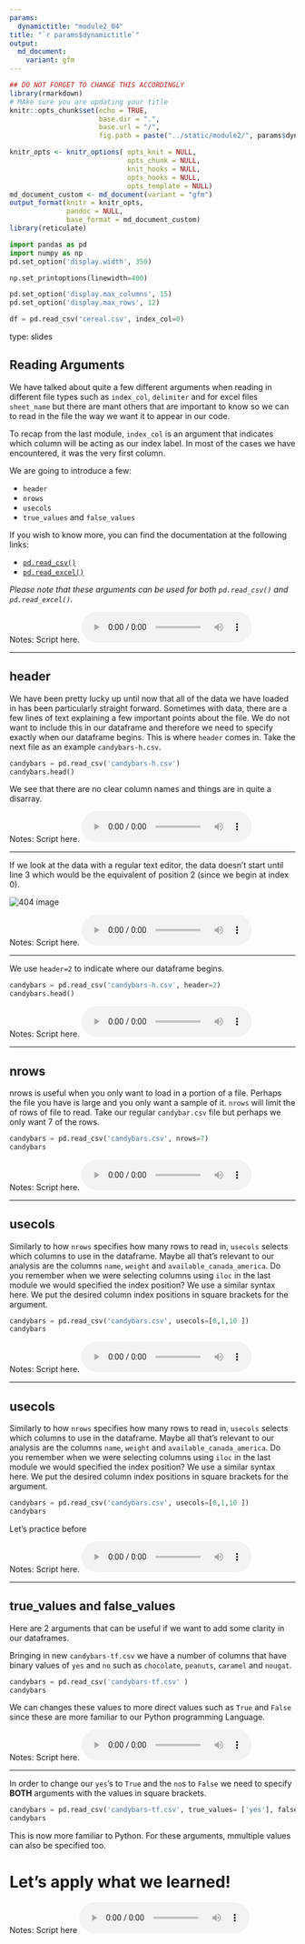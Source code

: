 ```yaml
---
params:
  dynamictitle: "module2_04"
title: "`r params$dynamictitle`"
output: 
  md_document:
    variant: gfm
---
```



```r
## DO NOT FORGET TO CHANGE THIS ACCORDINGLY 
library(rmarkdown)
# MAke sure you are updating your title 
knitr::opts_chunk$set(echo = TRUE,
                      base.dir = ".", 
                      base.url = "/",
                      fig.path = paste("../static/module2/", params$dynamictitle,"/", sep = ""))

knitr_opts <- knitr_options( opts_knit = NULL,
                             opts_chunk = NULL,
                             knit_hooks = NULL,
                             opts_hooks = NULL,
                             opts_template = NULL)
md_document_custom <- md_document(variant = "gfm")
output_format(knitr = knitr_opts,
              pandoc = NULL,
              base_format = md_document_custom)
library(reticulate)

```


```python
import pandas as pd
import numpy as np
pd.set_option('display.width', 350)

np.set_printoptions(linewidth=400)

pd.set_option('display.max_columns', 15)
pd.set_option('display.max_rows', 12)

df = pd.read_csv('cereal.csv', index_col=0)
```


type: slides

## Reading Arguments

We have talked about quite a few different arguments when reading in different file types such as `index_col`, `delimiter` and for excel files `sheet_name` but there are mant others that are important to know so we can to read in the file the way we want it to appear in our code. 

To recap from the last module, `index_col` is an argument that indicates which column will be acting as our index label. In most of the cases we have encountered, it was the very first column. 

We are going to introduce a few: 

- `header`
- `nrows`
- `usecols`
- `true_values` and `false_values`

If you wish to know more, you can find the documentation at the following links:

- [`pd.read_csv()`](https://pandas.pydata.org/pandas-docs/stable/reference/api/pandas.read_csv.html) 
- [`pd.read_excel()`](https://pandas.pydata.org/pandas-docs/stable/reference/api/pandas.read_excel.html)
      
_Please note that these arguments can be used for both `pd.read_csv()` and `pd.read_excel()`._ 

Notes: Script here.
<html>
<audio controls >
  <source src="placeholder_audio.mp3" />
</audio></html>

---

## header

We have been pretty lucky up until now that all of the data we have loaded in has been particularly straight forward. Sometimes with data, there are a few lines of text explaining a few important points about the file. We do not want to include this in our dataframe and therefore we need to specify exactly when our dataframe begins. This is where `header` comes in. 
Take the next file as an example `candybars-h.csv`.  

```python
candybars = pd.read_csv('candybars-h.csv')
candybars.head()
```

We see that there are no clear column names and things are in quite a disarray. 


Notes: Script here.
<html>
<audio controls >
  <source src="placeholder_audio.mp3" />
</audio></html>

---
 
If we look at the data with a regular text editor, the data doesn't start until line 3 which would be the equivalent of position 2 (since we begin at index 0). 

<img src='module2/header_textedit.png'  alt="404 image"/>

Notes: Script here.
<html>
<audio controls >
  <source src="placeholder_audio.mp3" />
</audio></html>

---

We use `header=2` to indicate where our dataframe begins.

```python
candybars = pd.read_csv('candybars-h.csv', header=2)
candybars.head()
```


Notes: Script here.
<html>
<audio controls >
  <source src="placeholder_audio.mp3" />
</audio></html>

---

## nrows

nrows is useful when you only want to load in a portion of a file. Perhaps the file you have is large and you only want a sample of it. `nrows` will limit the of rows of file to read. 
Take our regular `candybar.csv` file but perhaps we only want 7 of the rows. 

```python
candybars = pd.read_csv('candybars.csv', nrows=7)
candybars
```


Notes: Script here.
<html>
<audio controls >
  <source src="placeholder_audio.mp3" />
</audio></html>

---

## usecols

Similarly to how `nrows` specifies how many rows to read in, `usecols` selects which columns to use in the dataframe. Maybe all that's relevant to our analysis are the columns `name`, `weight` and `available_canada_america`. 
Do you remember when we were selecting columns using `iloc` in the last module we would specified the index position? We use a similar syntax here. We put the desired column index positions in square brackets for the argument. 

```python
candybars = pd.read_csv('candybars.csv', usecols=[0,1,10 ])
candybars
```


Notes: Script here.
<html>
<audio controls >
  <source src="placeholder_audio.mp3" />
</audio></html>

---

## usecols

Similarly to how `nrows` specifies how many rows to read in, `usecols` selects which columns to use in the dataframe. Maybe all that's relevant to our analysis are the columns `name`, `weight` and `available_canada_america`. 
Do you remember when we were selecting columns using `iloc` in the last module we would specified the index position? We use a similar syntax here. We put the desired column index positions in square brackets for the argument. 

```python
candybars = pd.read_csv('candybars.csv', usecols=[0,1,10 ])
candybars
```

Let's practice before 

Notes: Script here.
<html>
<audio controls >
  <source src="placeholder_audio.mp3" />
</audio></html>

---

## true_values and false_values

Here are 2 arguments that can be useful if we want to add some clarity in our dataframes. 

Bringing in new `candybars-tf.csv` we have a number of columns that have binary values of `yes` and `no` such as ` chocolate`, `peanuts`, `caramel` and `nougat`. 

```python
candybars = pd.read_csv('candybars-tf.csv' )
candybars
```

We can changes these values to more direct values such as `True` and `False` since these are more familiar to our Python programming Language.


Notes: Script here.
<html>
<audio controls >
  <source src="placeholder_audio.mp3" />
</audio></html>

---

In order to change our `yes`'s to `True` and the `no`s to `False` we need to specify **BOTH** arguments with the values in square brackets. 

```python
candybars = pd.read_csv('candybars-tf.csv', true_values= ['yes'], false_values= ['no'] )
candybars
```

This is now more familiar to Python. For these arguments, mmultiple values can also be specified too. 

# Let’s apply what we learned!

Notes: Script here
<html>
<audio controls >
  <source src="placeholder_audio.mp3" />
</audio></html>

